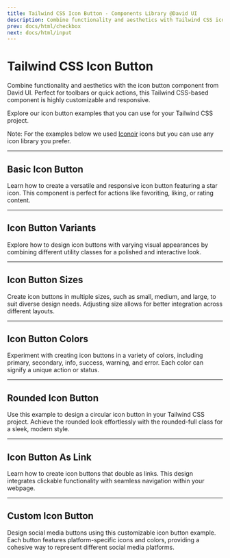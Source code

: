 ```yaml
---
title: Tailwind CSS Icon Button - Components Library @David UI
description: Combine functionality and aesthetics with Tailwind CSS icon button components. Perfect for quick actions or toolbars in any application.
prev: docs/html/checkbox
next: docs/html/input
---
```


# Tailwind CSS Icon Button

Combine functionality and aesthetics with the icon button component from David UI. Perfect for toolbars or quick actions, this Tailwind CSS-based component is highly customizable and responsive. 

Explore our icon button examples that you can use for your Tailwind CSS project. 

Note: For the examples below we used [Iconoir](https://iconoir.com/) icons but you can use any icon library you prefer.

---

## Basic Icon Button

Learn how to create a versatile and responsive icon button featuring a star icon. This component is perfect for actions like favoriting, liking, or rating content.

<PreviewWithCode relativePath="icon-button/icon-button-demo.tsx" language="html" />

---

## Icon Button Variants

Explore how to design icon buttons with varying visual appearances by combining different utility classes for a polished and interactive look.

<PreviewWithCode relativePath="icon-button/icon-button-variants.tsx" language="html" />

---

## Icon Button Sizes

Create icon buttons in multiple sizes, such as small, medium, and large, to suit diverse design needs. Adjusting size allows for better integration across different layouts.

<PreviewWithCode relativePath="icon-button/icon-button-sizes.tsx" language="html" />

---

## Icon Button Colors

Experiment with creating icon buttons in a variety of colors, including primary, secondary, info, success, warning, and error. Each color can signify a unique action or status.

<PreviewWithCode relativePath="icon-button/icon-button-colors.tsx" language="html" />

---

## Rounded Icon Button

Use this example to design a circular icon button in your Tailwind CSS project. Achieve the rounded look effortlessly with the rounded-full class for a sleek, modern style.

<PreviewWithCode relativePath="icon-button/rounded-icon-button.tsx" language="html" />

---

## Icon Button As Link

Learn how to create icon buttons that double as links. This design integrates clickable functionality with seamless navigation within your webpage.

<PreviewWithCode relativePath="icon-button/icon-button-as-link.tsx" language="html" />

---

## Custom Icon Button

Design social media buttons using this customizable icon button example. Each button features platform-specific icons and colors, providing a cohesive way to represent different social media platforms.

<PreviewWithCode relativePath="icon-button/custom-icon-button.tsx" language="html" />
